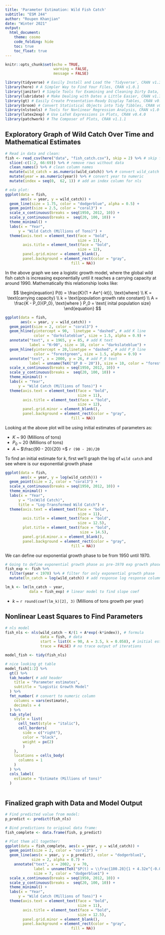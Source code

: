 ```yaml
---
title: 'Parameter Estimation: Wild Fish Catch'
subtitle: "ESM 244"
author: "Roupen Khanjian"
date: "Winter 2021"
output: 
  html_document:
    theme: cosmo
    code_folding: hide
    toc: true
    toc_float: true
---
```


```r
knitr::opts_chunk$set(echo = TRUE,
                      warning = FALSE,
                      message = FALSE)

library(tidyverse) # Easily Install and Load the 'Tidyverse', CRAN v1.3.0
library(here) # A Simpler Way to Find Your Files, CRAN v1.0.1
library(janitor) # Simple Tools for Examining and Cleaning Dirty Data, CRAN v2.1.0
library(lubridate) # Make Dealing with Dates a Little Easier, CRAN v1.7.9.2
library(gt) # Easily Create Presentation-Ready Display Tables, CRAN v0.2.2
library(broom) # Convert Statistical Objects into Tidy Tibbles, CRAN v0.7.4
library(nlstools) # Tools for Nonlinear Regression Analysis, CRAN v1.0-2
library(latex2exp) # Use LaTeX Expressions in Plots, CRAN v0.4.0
library(patchwork) # The Composer of Plots, CRAN v1.1.1

```


## Exploratory Graph of Wild Catch Over Time and Mathematical Estimates

```r

# Read in data and clean:
fish <- read_csv(here("data", "fish_catch.csv"), skip = 2) %>% # skip first 2 rows above header
  slice(-c(1:2, 66:69)) %>% # remove rows without data
  clean_names() %>% # clean column names
  mutate(wild_catch = as.numeric(wild_catch)) %>% # convert wild_catch to numeric
  mutate(year = as.numeric(year)) %>% # convert year to numeric 
  mutate(index = seq(0,  62, 1)) # add an index column for nls

# eda plot:
ggplot(data = fish,
       aes(x = year, y = wild_catch)) +
  geom_line(size = 1.75, color = "dodgerblue", alpha = 0.5) +
  geom_point(size = 2.5, color = "coral3") +
  scale_x_continuous(breaks = seq(1950, 2012, 10)) + 
  scale_y_continuous(breaks =  seq(20, 100, 10)) +
  theme_minimal() +
  labs(x = "Year",
      y = "Wild Catch (Millions of Tons)") +
  theme(axis.text = element_text(face = "bold",
                                 size = 11),
        axis.title = element_text(face = "bold",
                                 size = 12),
        panel.grid.minor = element_blank(),
        panel.background = element_rect(color = "gray",
                              fill = NA))


```

In the above graph we see a logistic growth model, where the global wild fish catch is increasing exponentially until it reaches a carrying capacity at around 1990. Mathematically this relationship looks like:

$$
\begin{equation}
P(t) = \frac{K}{1 + Ae^{-kt}}, \text{where} \\
K = \text{carrying capacity} \\
k = \text{population growth rate constant} \\
A = \frac{K - P_0}{P_0}, \text{where } P_0 = \text{ inital population size} 
\end{equation}
$$

```r
ggplot(data = fish,
       aes(x = year, y = wild_catch)) +
  geom_point(size = 2, color = "coral3") +
  geom_hline(yintercept = 90,  linetype = "dashed", # add K line
             color = "darkslateblue", size = 1.5, alpha = 0.9) +
  annotate("text", x = 1965, y = 85, # add K text
           label = "K~90", size = 10, color = "darkslateblue") +
  geom_hline(yintercept = 20,linetype = "dashed", # add P_0 line
             color = "forestgreen", size = 1.5, alpha = 0.9) +
  annotate("text", x = 2000, y = 26, # add P_0 text
           label = unname(TeX("$P_0 ~ 20")), size = 10, color = "forestgreen") +
  scale_x_continuous(breaks = seq(1950, 2012, 10)) +
  scale_y_continuous(breaks =  seq(20, 100, 10)) +
  theme_minimal() +
  labs(x = "Year",
      y = "Wild Catch (Millions of Tons)") +
  theme(axis.text = element_text(face = "bold",
                                 size = 11),
        axis.title = element_text(face = "bold",
                                 size = 12),
        panel.grid.minor = element_blank(),
        panel.background = element_rect(color = "gray",
                              fill = NA))
```


Looking at the above plot will be using initial estimates of parameters as:

* $K$ ~ 90 (Millions of tons)
* $P_0$ ~ 20 (Millions of tons)
* $A$ ~ $\frac{90 - 20}{20} =$  `r (90 - 20)/20` 

To find an initial estimate for $k$, first we'll graph the log of `wild catch` and see where is our exponential growth phase

```r
ggplot(data = fish,
       aes(x = year, y = log(wild_catch))) +
  geom_point(size = 2, color = "coral3") +
  scale_x_continuous(breaks = seq(1950, 2012, 10)) +
  theme_minimal() +
  labs(x = "Year",
      y = "ln(Wild Catch)",
      title = "Log-Transformed Wild Catch") +
  theme(axis.text = element_text(face = "bold",
                                 size = 11),
        axis.title = element_text(face = "bold",
                                 size = 12.5),
        plot.title = element_text(face = "bold",
                                  size = 14.5),
        panel.grid.minor.x = element_blank(),
        panel.background = element_rect(color = "gray",
                              fill = NA))
```

We can define our exponential growth phase to be from 1950 until 1970. 

```r

# Going to define exponential growth phase as pre-1970 exp growth phase first
fish_exp <- fish %>% 
  filter(year < 1970) %>% # filter for only exponential growth phase
  mutate(ln_catch = log(wild_catch)) # add response log response column to find k

lm_k <- lm(ln_catch ~ year,
           data = fish_exp) # linear model to find slope coef

```

* $k$ ~ `r round(coef(lm_k)[2], 3)`  (Millions of tons growth per year)

## Nonlinear Least Squares to Find Parameters


```r

# nls model
fish_nls <- nls(wild_catch ~ K/(1 + A*exp(-k*index)), # formula
                data = fish, # data
                start = list(K = 90, A = 3.5, k = 0.058), # initial estimates of parameters
                trace = FALSE) # no trace output of iterations

model_fish <- tidy(fish_nls)

# nice looking gt table
model_fish[1:2] %>% 
  gt() %>% 
  tab_header( # add header
    title = "Parameter estimates",
    subtitle = "Logistic Growth Model"
  ) %>% 
  fmt_number( # convert to numeric column
    columns = vars(estimate),
    decimals = 4
  ) %>% 
  tab_style(
    style = list(
      cell_text(style = "italic"),
      cell_borders(
        side = c("right"), 
        color = "black",
        weight = px(2)
        )
    ),
    locations = cells_body(
      columns = 1
    )
  ) %>% 
  cols_label(
    estimate = "Estimate (Millions of tons)"
  )
  

```


## Finalized graph with Data and Model Output

```r

# Find predicted value from model:
p_predict <- predict(fish_nls)

# Bind predictions to original data frame:
fish_complete <- data.frame(fish, p_predict)

# Plot them all together:
ggplot(data = fish_complete, aes(x = year, y = wild_catch)) +
  geom_point(size = 2, color = "coral3") +
  geom_line(aes(x = year, y = p_predict), color = "dodgerblue1",
            size = 2, alpha = 0.7) +
    annotate("text", x = 2002, y = 70,
             label = unname(TeX("$P(t) = \\frac{100.28}{1 + 4.32e^{-0.07t}}$")), 
             size = 7, color = "dodgerblue1") +
  scale_x_continuous(breaks = seq(1950, 2012, 10)) +
  scale_y_continuous(breaks =  seq(20, 100, 10)) +
  theme_minimal() +
  labs(x = "Year",
      y = "Wild Catch (Millions of Tons)") +
  theme(axis.text = element_text(face = "bold",
                                 size = 11),
        axis.title = element_text(face = "bold",
                                 size = 12.5),
        panel.grid.minor = element_blank(),
        panel.background = element_rect(color = "gray",
                              fill = NA))

```



